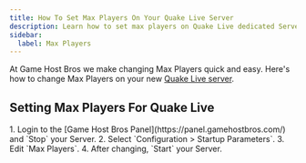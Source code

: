 ```yaml
---
title: How To Set Max Players On Your Quake Live Server
description: Learn how to set max players on Quake Live dedicated Server
sidebar:
  label: Max Players
---
```


At Game Host Bros we make changing Max Players quick and easy. Here's how to change Max Players on your new [Quake Live server](https://www.gamehostbros.com/quake-live-server-hosting/).

## Setting Max Players For Quake Live

<Steps>
1. Login to the [Game Host Bros Panel](https://panel.gamehostbros.com/) and `Stop` your Server.
2. Select `Configuration > Startup Parameters`.
3. Edit `Max Players`.
4. After changing, `Start` your Server.
</Steps>
